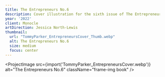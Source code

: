 ```yaml
---
title: The Entrepreneurs No.6
description: Cover illustration for the sixth issue of The Entrepreneurs, a publication from the editors and bureaux of Monocle magazine.
year: '2022'
client: Monocle
artDirection: Jessica North-Lewis
thumbnail:
  url: "TommyParker_EntrepreneursCover_Thumb.webp"
  alt: The Entrepreneurs No.6
  size: medium
  focus: center
---
```


<ProjectImage
  src={import('TommyParker_EntrepreneursCover.webp')}
  alt="The Entrepreneurs No.6"
  className="frame-img book"
/>